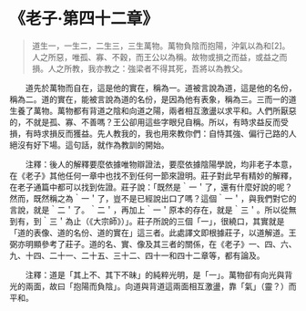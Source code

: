 # 《老子·第四十二章》

> 道生一，一生二，二生三，三生萬物。萬物負陰而抱陽，沖氣以為和[2]。人之所惡，唯孤、寡、不穀，而王公以為稱。故物或損之而益，或益之而損。人之所教，我亦教之：強梁者不得其死，吾將以為教父。

&emsp;&emsp;道先於萬物而自在，這是他的實在，稱為一。道被言說為道，這是他的名份，稱為二。道的實在，能被言說為道的名份，是因為他有表象，稱為三。三而一的道生養了萬物。萬物都有背道之陰和向道之陽，兩者相互激盪以求平和。人們所厭惡的，不就是孤、寡、不善嗎？王公卻用這些字眼兒自稱。所以，有時求益反而受損，有時求損反而獲益。先人教我的，我也用來教你們：自恃其強、偏行己路的人絕沒有好下場。這句話，就作為教訓的開始。

&emsp;&emsp;注釋：後人的解釋要麼依據唯物辯證法，要麼依據陰陽學說，均非老子本意，在《老子》其他任何一章中也找不到任何一節來證明。莊子對此早有精妙的解釋，在老子通篇中都可以找到佐證。莊子說：「既然是｀一＇了，還有什麼好說的呢？然而，既然稱之為｀一＇了，豈不是已經說出口了嗎？這個｀一＇，與我們對它的言說，就是｀二＇了。｀二＇，再加上｀一＇原本的存在，就是｀三＇。所以從無到有，到｀三＇為止（《大宗師》）」。莊子所說的三個「一」，很繞口，其實就是「道的表像、道的名份、道的實在」這三者。此處譯文即根據莊子，以道解道。王弼亦明顯參考了莊子。道的名、實、像及其三者的關係，在《老子》一、四、六、九、十四、二十一、二十五、三十二、四十一和四十二章等，都有論及。

&emsp;&emsp;注釋：道是「其上不、其下不昧」的純粹光明，是「一」。萬物卻有向光與背光的兩面，故曰「抱陽而負陰」。向道與背道這兩面相互激盪，靠「氣」（靈？）而平和。
